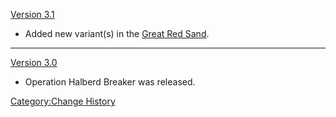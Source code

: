 [[Version 3.1]]
* Added new variant(s) in the [[Great Red Sand]].
----
[[Version 3.0]]
* Operation Halberd Breaker was released.
<noinclude>[[Category:Change History]]</noinclude>